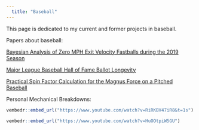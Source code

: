```yaml
---
  title: "Baseball"
---
```


This page is dedicated to my current and former projects in baseball. 

Papers about baseball:

[Bayesian Analysis of Zero MPH Exit Velocity Fastballs during the 2019 Season](https://www.dropbox.com/s/015w63x8bovg4cf/Bayesian%20Analysis%20of%20Zero%20MPH%20Exit%20Velocity%20Fastballs%20during%20the%202019%20Season%20Report.pdf?dl=0)

[Major League Baseball Hall of Fame Ballot Longevity](https://www.dropbox.com/s/xqnwl9vnf0dm5xy/Major%20League%20Baseball%20Hall%20of%20Fame%20Ballot%20Longevity.pdf?dl=0)

[Practical Spin Factor Calculation for the Magnus Force on a Pitched Baseball](https://drive.google.com/file/d/1E3vHXr5IBnEFePILK6W5sotlW9uQfI0G/view?usp=sharing)

Personal Mechanical Breakdowns:

```r
vembedr::embed_url("https://www.youtube.com/watch?v=RiRKBV47iR8&t=1s")
```


```r
vembedr::embed_url("https://www.youtube.com/watch?v=HuOOtpiW5GU")
```

